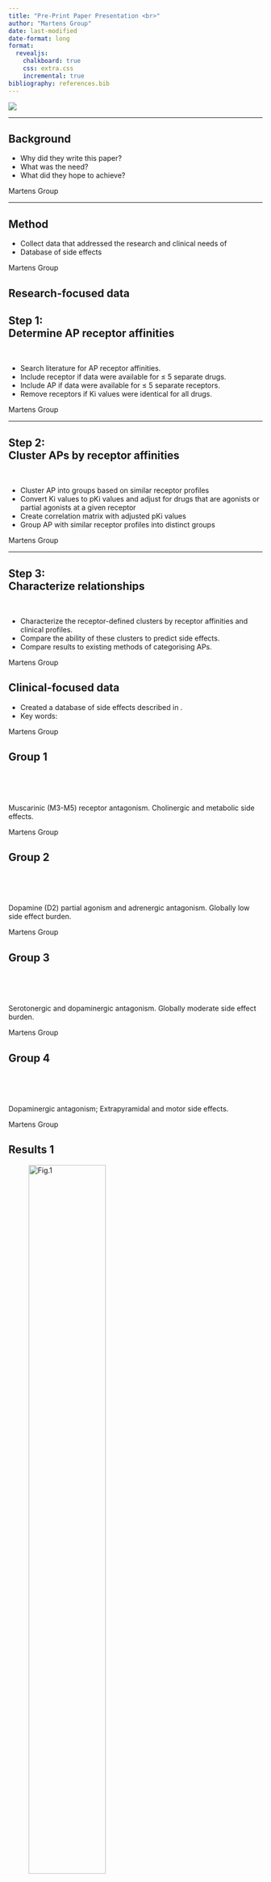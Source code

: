 ```yaml
---
title: "Pre-Print Paper Presentation <br>"
author: "Martens Group"
date: last-modified
date-format: long
format:
  revealjs:
    chalkboard: true
    css: extra.css
    incremental: true 
bibliography: references.bib
---
```


![](img/TitleImg.png){fig-align="center"}

------------------------------------------------------------------------

## Background

::: incremental
-   Why did they write this paper?
-   What was the need?
-   What did they hope to achieve?

:::

::: footer

Martens Group 

:::
------------------------------------------------------------------------

## Method

- Collect data that addressed the research and clinical needs of 
- Database of side effects 

::: footer

Martens Group 

:::

## Research-focused data

## Step 1: <br> Determine AP receptor affinities 

<br/>

::: incremental
-   Search literature for AP receptor affinities.
-   Include receptor if data were available for ≤ 5 separate drugs.
-   Include AP if data were available for ≤ 5 separate receptors.
-   Remove receptors if Ki values were identical for all drugs.
:::

::: footer
Martens Group 
:::
------------------------------------------------------------------------

## Step 2: <br> Cluster APs by receptor affinities 

<br>

::: incremental
-   Cluster AP into groups based on similar receptor profiles
-   Convert Ki values to pKi values and adjust for drugs that are agonists or partial agonists at a given receptor
-   Create correlation matrix with adjusted pKi values\
-   Group AP with similar receptor profiles into distinct groups
:::

::: footer
Martens Group 
:::
------------------------------------------------------------------------

## Step 3: <br> Characterize relationships  

<br>

::: incremental
-   Characterize the receptor-defined clusters by receptor affinities and clinical profiles.
-   Compare the ability of these clusters to predict side effects.
-   Compare results to existing methods of categorising APs.
:::

::: footer
Martens Group 
:::

## Clinical-focused data

- Created a database of side effects described in . 
- Key words: 


::: footer
Martens Group 
:::

## Group 1

<br>

<br>

Muscarinic (M3-M5) receptor antagonism. Cholinergic and metabolic side effects.


::: footer
Martens Group 
:::


## Group 2

<br>

<br>

Dopamine (D2) partial agonism and adrenergic antagonism. Globally low side effect burden.

::: footer
Martens Group 
:::

## Group 3

<br>

<br>

Serotonergic and dopaminergic antagonism. Globally moderate side effect burden.

::: footer
Martens Group 
:::

## Group 4

<br>

<br>

Dopaminergic antagonism; Extrapyramidal and motor side effects.

::: footer
Martens Group 
:::

## Results 1 <br>

![Fig.1](img/Fig1.png){ width=60%}

::: footer
Martens Group 
:::

---

## Results 2 <br>

![Fig.2](img/Fig2.png){ width=75%}

::: footer
Martens Group 
:::

---

## Results <br> 

![Fig.3](img/Fig3.png){ width=75%}

::: footer
Martens Group 
:::

---

## Results 4 <br>

![Fig.4](img/Fig4.png){ width=60%}
::: footer
Martens Group 
:::

---

## Results 5 <br>

![Fig.5](img/Fig5.png){ width=75%}

::: footer
Martens Group 
:::

## Conclusion

Groups 1 and 4 were more efficacious than clusters 2 and 3. The novel classification was superior to existing approaches when predicting side effects

Conclusions: A receptor affinity-based grouping not only reflects compound pharmacology but also detects meaningful clinical differences to a greater extent than existing approaches. The approach has the potential to benefit both patients and researchers by guiding treatment and informing drug development.

::: footer
Martens Group 
:::

---

## Discussion: <br> 
## Does regrouping APs have an impact on our work?

- We needn´t be concerned about chloropromazine equivalencies? The correlation matrix effectively normalises for D2 pKi thereby [**accounting for the dosing differences between AP**]{style="color:#cc0000"}. 

(Has a similar effect to normalising for D2 pKi, thereby accounting for the dosing differences between AP - they cite their work - look at fig.3 [@Kaar.etal2020])

- What did they contribute to what is already known about categories of receptors?

- Did you learn anything that surprised you?

::: footer
Martens Group 
:::

## Acknowledgements
Stéphanie and Anne-Kristin and you all!
![](img/Martens_web2022final.png){ width=70%}


## References

::: footer
Martens Group 
:::


